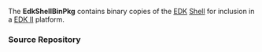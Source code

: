<!-- [[Category:EDKII Packages]] -->
<!-- [[Category:EFI Shell]] -->
<!-- [[Category:EDK]] -->

The '''EdkShellBinPkg''' contains binary copies of the [[EDK]] [[Efi-shell|Shell]] for inclusion in a [[EDK II]] platform.

===Source Repository===
{{Edk2SubPkg|EdkShellBinPkg}}